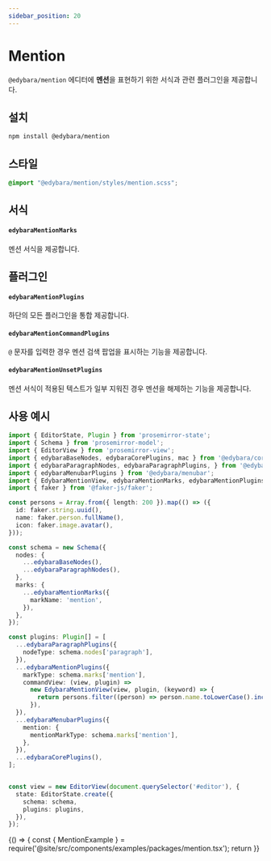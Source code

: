 ```yaml
---
sidebar_position: 20
---
```


# Mention

`@edybara/mention` 에디터에 **멘션**을 표현하기 위한 서식과 관련 플러그인을 제공합니다.

## 설치

```bash
npm install @edybara/mention
```

## 스타일

```css title="src/index.scss"
@import "@edybara/mention/styles/mention.scss";
```

## 서식

#### `edybaraMentionMarks`

멘션 서식을 제공합니다.

## 플러그인

#### `edybaraMentionPlugins`

하단의 모든 플러그인을 통합 제공합니다.

#### `edybaraMentionCommandPlugins`

`@` 문자를 입력한 경우 멘션 검색 팝업을 표시하는 기능을 제공합니다.

#### `edybaraMentionUnsetPlugins`

멘션 서식이 적용된 텍스트가 일부 지워진 경우 멘션을 해제하는 기능을 제공합니다.

## 사용 예시

```typescript title="src/index.ts"
import { EditorState, Plugin } from 'prosemirror-state';
import { Schema } from 'prosemirror-model';
import { EditorView } from 'prosemirror-view';
import { edybaraBaseNodes, edybaraCorePlugins, mac } from '@edybara/core';
import { edybaraParagraphNodes, edybaraParagraphPlugins, } from '@edybara/paragraph';
import { edybaraMenubarPlugins } from '@edybara/menubar';
import { EdybaraMentionView, edybaraMentionMarks, edybaraMentionPlugins } from '@edybara/mention';
import { faker } from '@faker-js/faker';

const persons = Array.from({ length: 200 }).map(() => ({
  id: faker.string.uuid(),
  name: faker.person.fullName(),
  icon: faker.image.avatar(),
}));

const schema = new Schema({
  nodes: {
    ...edybaraBaseNodes(),
    ...edybaraParagraphNodes(),
  },
  marks: {
    ...edybaraMentionMarks({
      markName: 'mention',
    }),
  },
});

const plugins: Plugin[] = [
  ...edybaraParagraphPlugins({
    nodeType: schema.nodes['paragraph'],
  }),
  ...edybaraMentionPlugins({
    markType: schema.marks['mention'],
    commandView: (view, plugin) =>
      new EdybaraMentionView(view, plugin, (keyword) => {
        return persons.filter((person) => person.name.toLowerCase().includes(keyword.toLowerCase()));
      }),
  }),
  ...edybaraMenubarPlugins({
    mention: {
      mentionMarkType: schema.marks['mention'],
    },
  }),
  ...edybaraCorePlugins(),
];


const view = new EditorView(document.querySelector('#editor'), {
  state: EditorState.create({
    schema: schema,
    plugins: plugins,
  }),
});
```

<BrowserOnly>
  {() => {
    const { MentionExample } = require('@site/src/components/examples/packages/mention.tsx');
    return <MentionExample />
  }}
</BrowserOnly>

